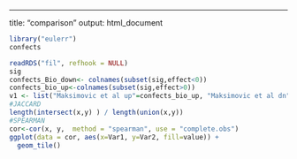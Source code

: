 ---
title: "comparison"
output: html_document
```r
library("eulerr") 
confects

readRDS("fil", refhook = NULL)
sig
confects_Bio_down<- colnames(subset(sig,effect<0)) 
confects_bio_up<-colnames(subset(sig,effect>0)) 
v1 <- list("Maksimovic et al up"=confects_bio_up, "Maksimovic et al dn"=confects_Bio_down,   "CHAMP up"=dge_deseq2_up,"CHAMP dn"=dge_deseq2_dn) plot(euler(v1),quantities = TRUE) 
#JACCARD 
length(intersect(x,y) ) / length(union(x,y)) 
#SPEARMAN
cor<-cor(x, y,  method = "spearman", use = "complete.obs")
ggplot(data = cor, aes(x=Var1, y=Var2, fill=value)) + 
  geom_tile()

```

